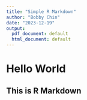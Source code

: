 ```yaml
---
title: "Simple R Markdown"
author: "Bobby Chin"
date: "2023-12-19"
output:
  pdf_document: default
  html_document: default
---
```


# Hello World

## This is R Markdown
